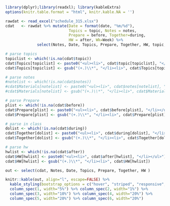 
```r
library(dplyr);library(readxl); library(kableExtra)
options(knitr.table.format = "html", knitr.kable.NA = '') 
```

```r
rawdat <- read_excel("schedule_315.xlsx")
cdat   <- rawdat %>% mutate(Date = format(date, "%m/%d"), 
                            Topics = topic, Notes = notes,
                            Prepare = before, Together=during,
                            HW = after, Wk=Week) %>% 
              select(Notes, Date, Topics, Prepare, Together, HW, topic, before, during, after)

# parse topics
topiclist <- which(!is.na(cdat$topic))
cdat$Topics[topiclist] <- paste0("<ul><li>", cdat$topic[topiclist], "</li></ul>")
cdat$Topics[topiclist] <- gsub("(+.)\\*", "</li><li>", cdat$Topics[topiclist])

# parse notes
#notelist <- which(!is.na(cdat$notes))
#cdat$Materials[notelist] <- paste0("<ul><li>", cdat$notes[notelist], "</li></ul>")
#cdat$Materials[notelist] <- gsub("(+.)\\*", "</li><li>", cdat$Materials[notelist])

# parse Prepare
plist <- which(!is.na(cdat$before))
cdat$Prepare[plist] <- paste0("<ul><li>", cdat$before[plist], "</li></ul>")
cdat$Prepare[plist] <- gsub("(+.)\\*", "</li><li>", cdat$Prepare[plist])

# parse in class
dolist <- which(!is.na(cdat$during))
cdat$Together[dolist] <- paste0("<ul><li>", cdat$during[dolist], "</li></ul>")
cdat$Together[dolist] <- gsub("(+.)\\*", "</li><li>", cdat$Together[dolist])

# parse hw
hwlist <- which(!is.na(cdat$after))
cdat$HW[hwlist] <- paste0("<ul><li>", cdat$after[hwlist], "</li></ul>")
cdat$HW[hwlist] <- gsub("(+.)\\*", "</li><li>", cdat$HW[hwlist])

```

```r
out <- select(cdat, Notes, Date, Topics, Prepare, Together, HW )

knitr::kable(out, align="l", escape=FALSE) %>% 
  kable_styling(bootstrap_options = c("hover", "striped", "responsive", "bordered")) %>% 
  column_spec(1, width="5%") %>% column_spec(2, width="1%") %>%
  column_spec(3, width="10%") %>% column_spec(4, width="20%") %>%
  column_spec(5, width="20%") %>% column_spec(6, width="20%")
```



